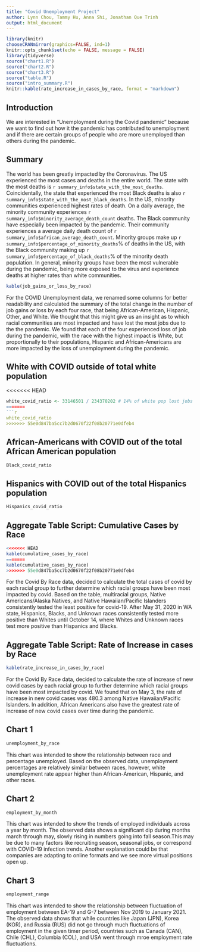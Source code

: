 ```yaml
---
title: "Covid Unemployment Project"
author: Lynn Chou, Tammy Hu, Anna Shi, Jonathan Que Trinh
output: html_document
---
```


```r
library(knitr)
chooseCRANmirror(graphics=FALSE, ind=1)
knitr::opts_chunk$set(echo = FALSE, message = FALSE)
library(tidyverse)
source("chart1.R")
source("chart2.R")
source("chart3.R")
source("table.R")
source("intro_summary.R")
knitr::kable(rate_increase_in_cases_by_race, format = "markdown")
```



## Introduction
We are interested in “Unemployment during the Covid pandemic” because we want
to find out how it the pandemic has contributed to unemployment and if there
are certain groups of people who are more unemployed than others during the
pandemic.



## Summary
The world has been greatly impacted by the Coronavirus. The US experienced the
most cases and deaths in the entire world. The state with the most deaths is
`r summary_info$state_with_the_most_deaths`. Coincidentally, the state that experienced the
most Black deaths is also `r summary_info$state_with_the_most_black_deaths`. In the US, minority
communities experienced highest rates of death. On a daily average, the minority
community experiences `r summary_info$minority_average_death_count` deaths. The Black community
have especially been impacted by the pandemic. Their community experiences a average daily
death count of `r summary_info$african_average_death_count`. Minority groups make up
`r summary_info$percentage_of_minority_deaths`% of deaths in the US, with the Black community making up
`r summary_info$percentage_of_black_deaths`% of the minority death population. In general, minority groups
have been the most vulnerable during the pandemic, being more exposed to the virus and experience
deaths at higher rates than white communities.



```r
kable(job_gains_or_loss_by_race)
```

For the COVID Unemployment data, we renamed some columns for better
readability and calculated the summary of the total change in the number of
job gains or loss by each four race, that being African-American, Hispanic,
Other, and White. We thought that this might give us an insight as to
which racial communities are most impacted and have lost the most jobs due to
the the pandemic.
We found that each of the four experienced loss of job during the
pandemic, with the race with the highest impact is White, but proportionally
to their populations, Hispanic and African-Americans are more impacted by the
loss of unemployment during the pandemic.


## White with COVID outside of total white population 

<<<<<<< HEAD
```r
white_covid_ratio <- 33146501 / 234370202 # 14% of white pop lost jobs
=======
```r
white_covid_ratio
>>>>>>> 55e0d847ba5cc7b2d0670f22f08b20771e0dfeb4
```

## African-Americans with COVID out of the total African American population 

```r
Black_covid_ratio 
```


## Hispanics with COVID out of the total Hispanics population 

```r
Hispanics_covid_ratio 

```


## Aggregate Table Script: Cumulative Cases by Race 
```r
<<<<<<< HEAD
kable(cumulative_cases_by_race) 
=======
kable(cumulative_cases_by_race)
>>>>>>> 55e0d847ba5cc7b2d0670f22f08b20771e0dfeb4
```




For the Covid By Race data, decided to calculate the total cases of covid
by each racial group to further determine which racial groups have been
most impacted by covid. Based on the table, multiracial groups,
Native Americans/Alaska Natives, and Native Hawaiian/Pacific Islanders
consistently tested the least positive for covid-19. After May 31, 2020 in
WA state, Hispanics, Blacks, and Unknown races consistently tested more
positive than Whites until October 14, where Whites and Unknown races
test more positive than Hispanics and Blacks.


## Aggregate Table Script: Rate of Increase in cases by Race
```r
kable(rate_increase_in_cases_by_race)
```

For the Covid By Race data, decided to calculate the rate of increase of new
covid cases by each racial group to further determine which racial groups
have been most impacted by covid. We found that on May 3, the rate
of increase in new covid cases was 480.3 among Native Hawaiian/Pacific
Islanders. In addition, African Americans also have the greatest rate of
increase of new covid cases over time during the pandemic.


## Chart 1
```r
unemployment_by_race
```

This chart was intended to show the relationship between race and percentage
unemployed. Based on the observed data, unemployment percentages are relatively
similar between races, however, white unemployment rate appear higher than
African-American, Hispanic, and other races.


## Chart 2
```r
employment_by_month
```

This chart was intended to show the trends of employed individuals across a
year by month. The observed data shows a significant dip during months march
through may, slowly rising in numbers going into fall season.This may be due to
many factors like recruiting season, seasonal jobs, or correspond with COVID-19
infection trends. Another explanation could be that companies are adapting to
online formats and we see more virtual positions open up.



## Chart 3
```r
employment_range
```

This chart was intended to show the relationship between fluctuation of
employment between EA-19 and G-7 between Nov 2019 to January 2021.
The observed data shows that while countries like Japan (JPN), Korea (KOR),
and Russia (RUS) did not go through much fluctuations of employment in the
given timer period, countries such as Canada (CAN), Chile (CHL), Columbia (COL),
 and USA went through mroe employment rate fluctuations.
